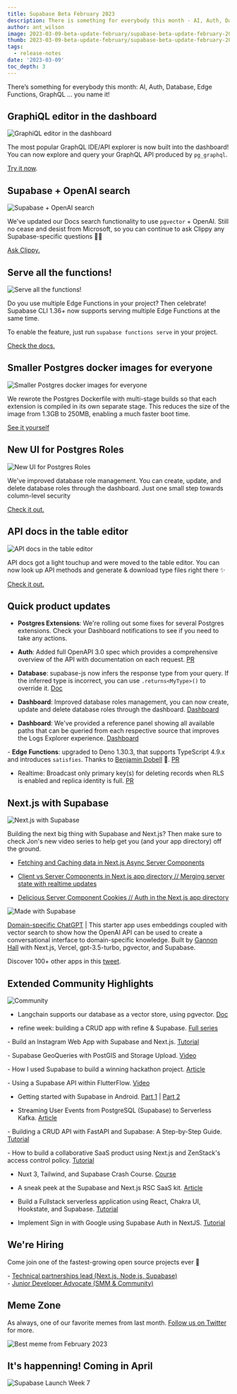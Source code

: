 ```yaml
---
title: Supabase Beta February 2023
description: There is something for everybody this month - AI, Auth, Database, Edge Functions, GraphQL … you name it!
author: ant_wilson
image: 2023-03-09-beta-update-february/supabase-beta-update-february-2023.jpg
thumb: 2023-03-09-beta-update-february/supabase-beta-update-february-2023.jpg
tags:
  - release-notes
date: '2023-03-09'
toc_depth: 3
---
```


There’s something for everybody this month: AI, Auth, Database, Edge Functions, GraphQL … you name it!

## GraphiQL editor in the dashboard

![GraphiQL editor in the dashboard](/images/blog/2023-03-09-beta-update-february/graphiql-dashboard.png)

The most popular GraphQL IDE/API explorer is now built into the dashboard! You can now explore and query your GraphQL API produced by `pg_graphql`.

[Try it now](https://app.supabase.com/project/_/api/graphiql).

## Supabase + OpenAI search

![Supabase + OpenAI search](/images/blog/2023-03-09-beta-update-february/openai-supabase.png)

We've updated our Docs search functionality to use `pgvector` + OpenAI. Still no cease and desist from Microsoft, so you can continue to ask Clippy any Supabase-specific questions 📎💚

[Ask Clippy.](https://supabase.com/docs)

## Serve all the functions!

![Serve all the functions!](/images/blog/2023-03-09-beta-update-february/supabase-cli-edge-functions.png)

Do you use multiple Edge Functions in your project? Then celebrate! Supabase CLI 1.36+ now supports serving multiple Edge Functions at the same time.

To enable the feature, just run `supabase functions serve` in your project.

[Check the docs.](https://supabase.com/docs/reference/cli/supabase-functions-serve)

## Smaller Postgres docker images for everyone

![Smaller Postgres docker images for everyone](/images/blog/2023-03-09-beta-update-february/postgres-docker-images.png)

We rewrote the Postgres Dockerfile with multi-stage builds so that each extension is compiled in its own separate stage. This reduces the size of the image from 1.3GB to 250MB, enabling a much faster boot time.

[See it yourself](https://hub.docker.com/r/supabase/postgres/tags)

## New UI for Postgres Roles

![New UI for Postgres Roles](/images/blog/2023-03-09-beta-update-february/postgres-roles.png)

We've improved database role management. You can create, update, and delete database roles through the dashboard. Just one small step towards column-level security

[Check it out.](https://app.supabase.com/project/_/editor)

## API docs in the table editor

![API docs in the table editor](/images/blog/2023-03-09-beta-update-february/api-docs.png)

API docs got a light touchup and were moved to the table editor. You can now look up API methods and generate & download type files right there ✨

[Check it out.](https://app.supabase.com/project/_/editor)

## Quick product updates

- **Postgres Extensions**: We're rolling out some fixes for several Postgres extensions. Check your Dashboard notifications to see if you need to take any actions.

- **Auth**: Added full OpenAPI 3.0 spec which provides a comprehensive overview of the API with documentation on each request. [PR](https://github.com/supabase/gotrue/pull/918)

- **Database**: supabase-js now infers the response type from your query. If the inferred type is incorrect, you can use `.returns<MyType>()` to override it. [Doc](https://supabase.com/docs/reference/javascript/db-returns)

- **Dashboard**: Improved database roles management, you can now create, update and delete database roles through the dashboard. [Dashboard](https://app.supabase.com/project/_/database/roles)

- **Dashboard**: We've provided a reference panel showing all available paths that can be queried from each respective source that improves the Logs Explorer experience. [Dashboard](https://app.supabase.com/project/_/logs/explorer)

- **Edge Functions**: upgraded to Deno 1.30.3, that supports TypeScript 4.9.x and introduces `satisfies`. Thanks to [Benjamin Dobell](https://github.com/Benjamin-Dobell) 🙏. [PR](https://github.com/supabase/functions-relay/pull/30)

- Realtime: Broadcast only primary key(s) for deleting records when RLS is enabled and replica identity is full. [PR](https://github.com/supabase/realtime/pull/461)

## Next.js with Supabase

![Next.js with Supabase](/images/blog/2023-03-09-beta-update-february/nextjs-supabase.png)

Building the next big thing with Supabase and Next.js? Then make sure to check Jon's new video series to help get you (and your app directory) off the ground.

- [Fetching and Caching data in Next.js Async Server Components](https://www.youtube.com/watch?v=GniRj1jIhFw)

- [Client vs Server Components in Next.js app directory // Merging server state with realtime updates](https://www.youtube.com/watch?v=YR-xP6PPXXA)

- [Delicious Server Component Cookies // Auth in the Next.js app directory](https://www.youtube.com/watch?v=Bh1TOpOcGJQ)

![Made with Supabase](/images/blog/2022-12-07-november-beta-update/madewithsupabase.jpg)

[Domain-specific ChatGPT](https://github.com/gannonh/gpt3.5-turbo-pgvector) | This starter app uses embeddings coupled with vector search to show how the OpenAI API can be used to create a conversational interface to domain-specific knowledge. Built by [Gannon Hall](https://github.com/gannonh) with Next.js, Vercel, gpt-3.5-turbo, pgvector, and Supabase.

Discover 100+ other apps in this [tweet](https://twitter.com/supabase/status/1628843899996209155).

## Extended Community Highlights

![Community](/images/blog/2022-june/community.jpg)

- Langchain supports our database as a vector store, using pgvector. [Doc](https://hwchase17.github.io/langchainjs/docs/modules/indexes/vector_stores/supabase/) <br/>

- refine week: building a CRUD app with refine & Supabase. [Full series](https://refine.dev/week-of-refine/)

- Build an Instagram Web App with Supabase and Next.js. [Tutorial](https://livecycle.io/blogs/nextjs-supabase-instagram/) <br/>

- Supabase GeoQueries with PostGIS and Storage Upload. [Video](https://www.youtube.com/watch?v=-_Wpr7rwU8I) <br/>

- How I used Supabase to build a winning hackathon project. [Article](https://blog.matt.lgbt/how-i-used-supabase-to-build-a-winning-hackathon-project)

- Using a Supabase API within FlutterFlow. [Video](https://www.youtube.com/watch?v=YzSXwlA3vWM) <br/>

- Getting started with Supabase in Android. [Part 1](https://www.youtube.com/watch?v=SGr73sWMX6w) | [Part 2](https://www.youtube.com/watch?v=NWaIIRfVpuo)

- Streaming User Events from PostgreSQL (Supabase) to Serverless Kafka. [Article](https://upstash.com/blog/postgre-supabase-connector)<br/>

- Building a CRUD API with FastAPI and Supabase: A Step-by-Step Guide. [Tutorial](https://blog.theinfosecguy.xyz/building-a-crud-api-with-fastapi-and-supabase-a-step-by-step-guide)<br/>

- How to build a collaborative SaaS product using Next.js and ZenStack's access control policy. [Tutorial](https://zenstack.dev/blog/saas-demo)<br/>

- Nuxt 3, Tailwind, and Supabase Crash Course. [Course](https://dev.to/jacobandrewsky/nuxt-3-tailwind-and-supabase-crash-course-1482)<br/>

- A sneak peek at the Supabase and Next.js RSC SaaS kit. [Article](https://makerkit.dev/blog/changelog/nextjs-supabase-kit-update)<br/>

- Build a Fullstack serverless application using React, Chakra UI, Hookstate, and Supabase. [Tutorial](https://clx.hashnode.dev/build-a-fullstack-serverless-application-using-react-chakra-ui-hookstate-and-supabase)<br/>

- Implement Sign in with Google using Supabase Auth in NextJS. [Tutorial](https://dev.to/irwanphan/implement-sign-in-with-google-using-supabase-auth-in-nextjs-1jj1)<br/>

## We're Hiring

Come join one of the fastest-growing open source projects ever 🤗

- [Technical partnerships lead (Next.js, Node,js, Supabase)](https://boards.greenhouse.io/supabase/jobs/4775849004)\
- [Junior Developer Advocate (SMM & Community)](https://boards.greenhouse.io/supabase/jobs/4777008004)

## Meme Zone

As always, one of our favorite memes from last month. [Follow us on Twitter](https://twitter.com/supabase) for more.

![Best meme from February 2023](/images/blog/2023-03-09-beta-update-february/beta-update-february-meme.jpeg)

## It's happenning! Coming in April

![Supabase Launch Week 7](/images/blog/2023-03-09-beta-update-february/supabase-launch-week-7.png)
